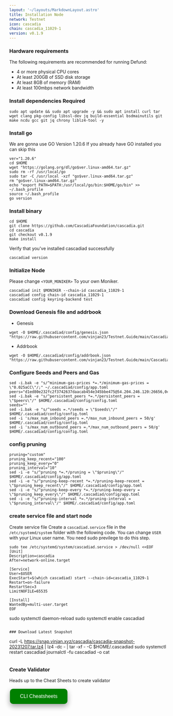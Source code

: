 ```yaml
---
layout: '~/layouts/MarkdownLayout.astro'
title: Installation Node
network: Testnet
icon: cascadia
chain: cascadia_11029-1
version: v0.1.9
---
```


### Hardware requirements

The following requirements are recommended for running Defund:

- 4 or more physical CPU cores
- At least 200GB of SSD disk storage
- At least 8GB of memory (RAM)
- At least 100mbps network bandwidth


### Install dependencies Required

```
sudo apt update && sudo apt upgrade -y && sudo apt install curl tar wget clang pkg-config libssl-dev jq build-essential bsdmainutils git make ncdu gcc git jq chrony liblz4-tool -y
```

### Install go

We are gonna use GO Version 1.20.6
If you already have GO installed you can skip this 

```
ver="1.20.6"
cd $HOME
wget "https://golang.org/dl/go$ver.linux-amd64.tar.gz"
sudo rm -rf /usr/local/go
sudo tar -C /usr/local -xzf "go$ver.linux-amd64.tar.gz"
rm "go$ver.linux-amd64.tar.gz"
echo "export PATH=$PATH:/usr/local/go/bin:$HOME/go/bin" >> ~/.bash_profile
source ~/.bash_profile
go version
```

### Install binary

```
cd $HOME
git clone https://github.com/CascadiaFoundation/cascadia.git
cd cascadia
git checkout v0.1.9
make install
```

Verify that you've installed cascadiad successfully

```
cascadiad version
```

### Initialize Node

Please change `<YOUR_MONIKER>` To your own Moniker.

```
cascadiad init $MONIKER --chain-id cascadia_11029-1
cascadiad config chain-id cascadia_11029-1
cascadiad config keyring-backend test
```

### Download Genesis file and addrbook

- Genesis

```
wget -O $HOME/.cascadiad/config/genesis.json "https://raw.githubusercontent.com/vinjan23/Testnet.Guide/main/Cascadia/genesis.json"
```

- Addrbook

```
wget -O $HOME/.cascadiad/config/addrbook.json "https://raw.githubusercontent.com/vinjan23/Testnet.Guide/main/Cascadia/addrbook.json"
```

### Configure Seeds and Peers and Gas

```
sed -i.bak -e "s/^minimum-gas-prices *=.*/minimum-gas-prices = \"0.025aCC\"/;" ~/.cascadiad/config/app.toml
peers="d1ed80e232fc2f3742637daacab454e345bbe475@54.204.246.120:26656,0c96a6c328eb58d1467afff4130ab446c294108c@34.239.67.55:26656"
sed -i.bak -e "s/^persistent_peers *=.*/persistent_peers = \"$peers\"/" $HOME/.cascadiad/config/config.toml
seeds=""
sed -i.bak -e "s/^seeds =.*/seeds = \"$seeds\"/" $HOME/.cascadiad/config/config.toml
sed -i 's/max_num_inbound_peers =.*/max_num_inbound_peers = 50/g' $HOME/.cascadiad/config/config.toml
sed -i 's/max_num_outbound_peers =.*/max_num_outbound_peers = 50/g' $HOME/.cascadiad/config/config.toml
```

### config pruning

```
pruning="custom"
pruning_keep_recent="100"
pruning_keep_every="0"
pruning_interval="10"
sed -i -e "s/^pruning *=.*/pruning = \"$pruning\"/" $HOME/.cascadiad/config/app.toml
sed -i -e "s/^pruning-keep-recent *=.*/pruning-keep-recent = \"$pruning_keep_recent\"/" $HOME/.cascadiad/config/app.toml
sed -i -e "s/^pruning-keep-every *=.*/pruning-keep-every = \"$pruning_keep_every\"/" $HOME/.cascadiad/config/app.toml
sed -i -e "s/^pruning-interval *=.*/pruning-interval = \"$pruning_interval\"/" $HOME/.cascadiad/config/app.toml
```


### create service file and start node

Create service file
Create a `cascadiad.service` file in the `/etc/systemd/system` folder with the following code. 
You can change `USER` with your Linux user name. You need sudo previlege to do this step.

```
sudo tee /etc/systemd/system/cascadiad.service > /dev/null <<EOF
[Unit]
Description=cascadia
After=network-online.target

[Service]
User=$USER
ExecStart=$(which cascadiad) start --chain-id=cascadia_11029-1
Restart=on-failure
RestartSec=3
LimitNOFILE=65535

[Install]
WantedBy=multi-user.target
EOF
```
sudo systemctl daemon-reload
sudo systemctl enable cascadiad
```

### Download Latest Snapshot
```
curl -L https://snap.vinjan.xyz/cascadia/cascadia-snapshot-20231207.tar.lz4 | lz4 -dc - | tar -xf - -C $HOME/.cascadiad
sudo systemctl restart cascadiad
journalctl -fu cascadiad -o cat
```

```
### Create Validator

Heads up to the Cheat Sheets to create validator

<a href="https://service.vinjan.xyz/testnet/cascadia/cheat" target="_blank">
  <button style="background-color: green; border: none; color: white; padding: 15px 32px; text-align: center; text-decoration: none; display: inline-block; font-size: 16px; margin: 4px 2px; cursor: pointer; border-radius: 10px; box-shadow: 0 8px 16px 0 rgba(0,0,0,0.2), 0 6px 20px 0 rgba(0,0,0,0.19);" onmouseover="this.style.boxShadow='0 0 0 4px rgba(0,255,0,0.5)'" onmouseout="this.style.boxShadow='0 8px 16px 0 rgba(0,0,0,0.2), 0 6px 20px 0 rgba(0,0,0,0.19)'">CLI Cheatsheets</button>
</a>
